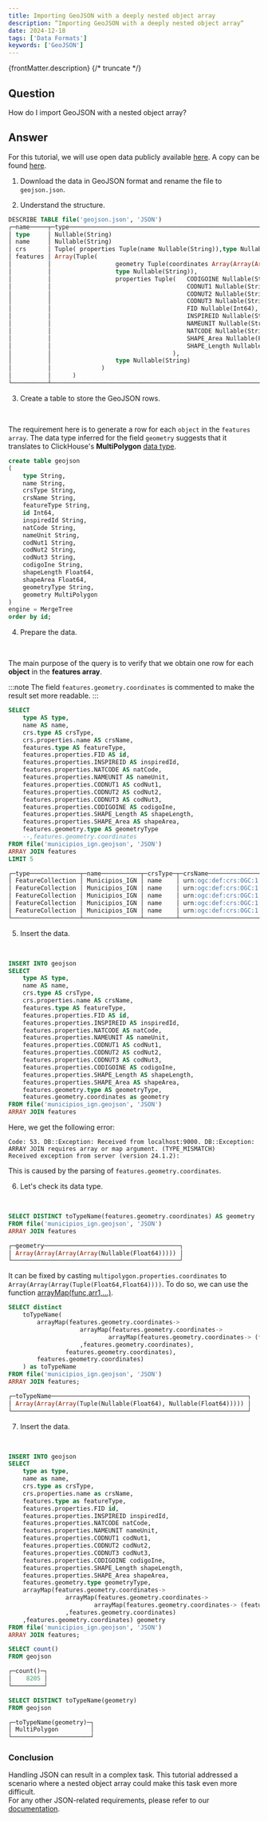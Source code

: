 ```yaml
---
title: Importing GeoJSON with a deeply nested object array
description: “Importing GeoJSON with a deeply nested object array“
date: 2024-12-18
tags: ['Data Formats']
keywords: ['GeoJSON']
---
```


{frontMatter.description}
{/* truncate */}

## Question

How do I import GeoJSON with a nested object array?

## Answer

For this tutorial, we will use open data publicly available [here](https://opendata.esri.es/datasets/ComunidadSIG::municipios-ign/explore?location=39.536006%2C-0.303882%2C6.57). A copy can be found [here](https://datasets-documentation.s3.eu-west-3.amazonaws.com/geoJSON/Municipios.geojson).

1. Download the data in GeoJSON format and rename the file to `geojson.json`.

2. Understand the structure.  

```sql
DESCRIBE TABLE file('geojson.json', 'JSON')
┌─name─────┬─type─────────────────────────────────────────────────────────────────────────────────────────┐
│ type     │ Nullable(String)                                                                             │     
│ name     │ Nullable(String)                                                                             │     
│ crs      │ Tuple( properties Tuple(name Nullable(String)),type Nullable(String))                        │     
│ features │ Array(Tuple(                                                                                 │  
│          │                  geometry Tuple(coordinates Array(Array(Array(Array(Nullable(Float64))))),   │  
│          │                  type Nullable(String)),                                                     │  
│          │                  properties Tuple(   CODIGOINE Nullable(String),                             │  
│          │                                      CODNUT1 Nullable(String),                               │  
│          │                                      CODNUT2 Nullable(String),                               │  
│          │                                      CODNUT3 Nullable(String),                               │  
│          │                                      FID Nullable(Int64),                                    │  
│          │                                      INSPIREID Nullable(String),                             │  
│          │                                      NAMEUNIT Nullable(String),                              │ 
│          │                                      NATCODE Nullable(String),                               │  
│          │                                      SHAPE_Area Nullable(Float64),                           │  
│          │                                      SHAPE_Length Nullable(Float64)                          │  
│          │                                  ),                                                          │  
│          │                  type Nullable(String)                                                       │  
│          │              )                                                                               │  
│          │      )                                                                                       │  
└──────────┴──────────────────────────────────────────────────────────────────────────────────────────────┘ 
```

3. Create a table to store the GeoJSON rows.  

<br/>

The requirement here is to generate a row for each `object` in the `features array`.
The data type inferred for the field `geometry` suggests that it translates to ClickHouse's **MultiPolygon** [data type](https://clickhouse.com/docs/en/sql-reference/data-types/geo#multipolygon).

```sql
create table geojson 
(
    type String,
    name String,
    crsType String,
    crsName String,
    featureType String,
    id Int64,
    inspiredId String,
    natCode String,
    nameUnit String,
    codNut1 String,
    codNut2 String,
    codNut3 String,
    codigoIne String,
    shapeLength Float64,
    shapeArea Float64,
    geometryType String,
    geometry MultiPolygon
)
engine = MergeTree
order by id;
```

4. Prepare the data.

<br/>

The main purpose of the query is to verify that we obtain one row for each **object** in the **features array**.


:::note
The field `features.geometry.coordinates` is commented to make the result set more readable.
:::

```sql
SELECT
    type AS type,
    name AS name,
    crs.type AS crsType,
    crs.properties.name AS crsName,
    features.type AS featureType,
    features.properties.FID AS id,
    features.properties.INSPIREID AS inspiredId,
    features.properties.NATCODE AS natCode,
    features.properties.NAMEUNIT AS nameUnit,
    features.properties.CODNUT1 AS codNut1,
    features.properties.CODNUT2 AS codNut2,
    features.properties.CODNUT3 AS codNut3,
    features.properties.CODIGOINE AS codigoIne,
    features.properties.SHAPE_Length AS shapeLength,
    features.properties.SHAPE_Area AS shapeArea,
    features.geometry.type AS geometryType
    --,features.geometry.coordinates
FROM file('municipios_ign.geojson', 'JSON')
ARRAY JOIN features
LIMIT 5

┌─type──────────────┬─name───────────┬─crsType─┬─crsName───────────────────────┬─featureType─┬─id─┬─inspiredId───────────────┬─natCode─────┬─nameUnit──────────────┬─codNut1─┬─codNut2─┬─codNut3─┬─codigoIne─┬────────shapeLength─┬─────────────shapeArea─┬─geometryType─┐
│ FeatureCollection │ Municipios_IGN │ name    │ urn:ogc:def:crs:OGC:1.3:CRS84 │ Feature     │  1 │ ES.IGN.SIGLIM34081616266 │ 34081616266 │ Villarejo-Periesteban │ ES4     │ ES42    │ ES423   │ 16266     │ 0.2697476997304121 │ 0.0035198414406406673 │ MultiPolygon │
│ FeatureCollection │ Municipios_IGN │ name    │ urn:ogc:def:crs:OGC:1.3:CRS84 │ Feature     │  2 │ ES.IGN.SIGLIM34081616269 │ 34081616269 │ Villares del Saz      │ ES4     │ ES42    │ ES423   │ 16269     │ 0.4476083901269905 │   0.00738179315030249 │ MultiPolygon │
│ FeatureCollection │ Municipios_IGN │ name    │ urn:ogc:def:crs:OGC:1.3:CRS84 │ Feature     │  3 │ ES.IGN.SIGLIM34081616270 │ 34081616270 │ Villarrubio           │ ES4     │ ES42    │ ES423   │ 16270     │ 0.3053942273994179 │ 0.0029777582813496337 │ MultiPolygon │
│ FeatureCollection │ Municipios_IGN │ name    │ urn:ogc:def:crs:OGC:1.3:CRS84 │ Feature     │  4 │ ES.IGN.SIGLIM34081616271 │ 34081616271 │ Villarta              │ ES4     │ ES42    │ ES423   │ 16271     │ 0.2831226979821184 │  0.002680273189024594 │ MultiPolygon │
│ FeatureCollection │ Municipios_IGN │ name    │ urn:ogc:def:crs:OGC:1.3:CRS84 │ Feature     │  5 │ ES.IGN.SIGLIM34081616272 │ 34081616272 │ Villas de la Ventosa  │ ES4     │ ES42    │ ES423   │ 16272     │ 0.5958276749246777 │  0.015354885085133583 │ MultiPolygon │
└───────────────────┴────────────────┴─────────┴───────────────────────────────┴─────────────┴────┴──────────────────────────┴─────────────┴───────────────────────┴─────────┴─────────┴─────────┴───────────┴────────────────────┴───────────────────────┴──────────────┘
```

5. Insert the data.

<br/>

```sql
INSERT INTO geojson
SELECT
    type AS type,
    name AS name,
    crs.type AS crsType,
    crs.properties.name AS crsName,
    features.type AS featureType,
    features.properties.FID AS id,
    features.properties.INSPIREID AS inspiredId,
    features.properties.NATCODE AS natCode,
    features.properties.NAMEUNIT AS nameUnit,
    features.properties.CODNUT1 AS codNut1,
    features.properties.CODNUT2 AS codNut2,
    features.properties.CODNUT3 AS codNut3,
    features.properties.CODIGOINE AS codigoIne,
    features.properties.SHAPE_Length AS shapeLength,
    features.properties.SHAPE_Area AS shapeArea,
    features.geometry.type AS geometryType,
    features.geometry.coordinates as geometry
FROM file('municipios_ign.geojson', 'JSON')
ARRAY JOIN features
```

Here, we get the following error:

```
Code: 53. DB::Exception: Received from localhost:9000. DB::Exception: ARRAY JOIN requires array or map argument. (TYPE_MISMATCH)
Received exception from server (version 24.1.2):
```

This is caused by the parsing of `features.geometry.coordinates`.

6. Let's check its data type.

<br/>

``` sql
SELECT DISTINCT toTypeName(features.geometry.coordinates) AS geometry
FROM file('municipios_ign.geojson', 'JSON')
ARRAY JOIN features

┌─geometry──────────────────────────────────────┐
│ Array(Array(Array(Array(Nullable(Float64))))) │
└───────────────────────────────────────────────┘
```

It can be fixed by casting `multipolygon.properties.coordinates` to `Array(Array(Array(Tuple(Float64,Float64))))`.
To do so, we can use the function [arrayMap(func,arr1,...)](https://clickhouse.com/docs/en/sql-reference/functions/array-functions#arraymapfunc-arr1-).

```sql
SELECT distinct
    toTypeName(
        arrayMap(features.geometry.coordinates->
                    arrayMap(features.geometry.coordinates-> 
                            arrayMap(features.geometry.coordinates-> (features.geometry.coordinates[1],features.geometry.coordinates[2]) 
                    ,features.geometry.coordinates),
                features.geometry.coordinates),
        features.geometry.coordinates)
    ) as toTypeName
FROM file('municipios_ign.geojson', 'JSON')
ARRAY JOIN features;

┌─toTypeName───────────────────────────────────────────────────────┐
│ Array(Array(Array(Tuple(Nullable(Float64), Nullable(Float64))))) │
└──────────────────────────────────────────────────────────────────┘
```

7. Insert the data.

<br/>

```sql
INSERT INTO geojson
SELECT
    type as type,
    name as name,
    crs.type as crsType,
    crs.properties.name as crsName,
    features.type as featureType,
    features.properties.FID id,
    features.properties.INSPIREID inspiredId,
    features.properties.NATCODE natCode,
    features.properties.NAMEUNIT nameUnit,
    features.properties.CODNUT1 codNut1,
    features.properties.CODNUT2 codNut2,
    features.properties.CODNUT3 codNut3,
    features.properties.CODIGOINE codigoIne,
    features.properties.SHAPE_Length shapeLength,
    features.properties.SHAPE_Area shapeArea,
    features.geometry.type geometryType,
    arrayMap(features.geometry.coordinates->
                arrayMap(features.geometry.coordinates-> 
                        arrayMap(features.geometry.coordinates-> (features.geometry.coordinates[1],features.geometry.coordinates[2]),features.geometry.coordinates)
                ,features.geometry.coordinates)
    ,features.geometry.coordinates) geometry
FROM file('municipios_ign.geojson', 'JSON')
ARRAY JOIN features;
```

```sql
SELECT count()
FROM geojson

┌─count()─┐
│    8205 │
└─────────┘

SELECT DISTINCT toTypeName(geometry)
FROM geojson

┌─toTypeName(geometry)─┐
│ MultiPolygon         │
└──────────────────────┘
```

### Conclusion
Handling JSON can result in a complex task. This tutorial addressed a scenario where a nested object array could make this task even more difficult.  
For any other JSON-related requirements, please refer to our [documentation](https://clickhouse.com/docs/en/integrations/data-formats/json).
